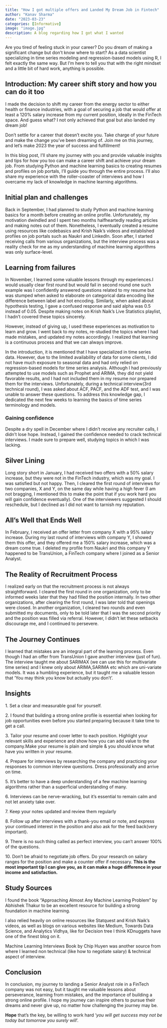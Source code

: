 ```yaml
---
title: "How I got multiple offers and Landed My Dream Job in Fintech"
author: "Kanav Sharma"
date: "2023-03-23"
categories: [Informative]
image: "image.jpg"
description: A blog regarding how I got what I wanted
---
```


Are you tired of feeling stuck in your career? Do you dream of making a significant change but don't know where to start? As a data scientist specializing in time series modeling and regression-based models using R, I felt exactly the same way. But I'm here to tell you that with the right mindset and a little bit of hard work, anything is possible.

## Introduction: My career shift story and how you can do it too

I made the decision to shift my career from the energy sector to either health or finance industries, with a goal of securing a job that would offer at least a 120% salary increase from my current position, ideally in the FinTech space. And guess what? I not only achieved that goal but also landed my dream job!

Don't settle for a career that doesn't excite you. Take charge of your future and make the change you've been dreaming of. Join me on this journey, and let's make 2023 the year of success and fulfillment!

In this blog post, I'll share my journey with you and provide valuable insights and tips for how you too can make a career shift and achieve your dream job. From studying Python and machine learning basics to creating resumes and profiles on job portals, I'll guide you through the entire process. I'll also share my experience with the roller-coaster of interviews and how I overcame my lack of knowledge in machine learning algorithms.

## Initial plan and challenges

Back in September, I had planned to study Python and machine learning basics for a month before creating an online profile. Unfortunately, my motivation dwindled and I spent two months halfheartedly reading articles and making notes out of them. Nonetheless, I eventually created a resume using resources like codebasics and Krish Naik's videos and established profiles on job portals such as Naukri and LinkedIn. Soon after, I started receiving calls from various organizations, but the interview process was a reality check for me as my understanding of machine learning algorithms was only surface-level.

## Learning from failures

In November, I learned some valuable lessons through my experiences.I would usually clear first round but would fail in second round one such example was I confidently answered questions related to my resume but was stumped when asked to elaborate on categorical data encoding like difference between label and hot encoding. Similarly, when asked about hypothesis testing, I gave a confused response and said alpha was 0.5 instead of 0.05. Despite making notes on Krish Naik's Live Statistics playlist, I hadn't covered these topics sincerely.

However, instead of giving up, I used these experiences as motivation to learn and grow. I went back to my notes, re-studied the topics where I had made mistakes, and updated my notes accordingly. I realized that learning is a continuous process and that we can always improve.

In the introduction, it is mentioned that I have specialized in time series data. However, due to the limited availability of data for some clients, I did not have much exposure to seasonal data and had only relied on regression-based models for time series analysis. Although I had previously attempted to use models such as Prophet and ARIMA, they did not yield favorable results, and I had not included them in my resume nor prepared them for the interviews. Unfortunately, during a technical interview(3rd technical round), I was asked about ACF, PACF, and the ADF test, and I was unable to answer these questions. To address this knowledge gap, I dedicated the next few weeks to learning the basics of time series terminology and models.

### Gaining confidence

Despite a dry spell in December where I didn't receive any recruiter calls, I didn't lose hope. Instead, I gained the confidence needed to crack technical interviews. I made sure to prepare well, studying topics in which I was lacking.

## Silver Lining

Long story short in January, I had received two offers with a 50% salary increase, but they were not in the FinTech industry, which was my goal. I was satisfied but not happy. Then, I cleared the first round of interviews for two companies, X and Y, on the same day while having a high fever (I am not bragging, I mentioned this to make the point that if you work hard you will gain confidence eventually). One of the interviewers suggested I should reschedule, but I declined as I did not want to tarnish my reputation.

## All's Well that Ends Well

In February, I received an offer letter from company X with a 95% salary increase. During my last round of interviews with company Y, I showed them this offer, and they offered me a 150% salary increase, which was a dream come true. I deleted my profile from Naukri and this company Y happened to be TransUnion, a FinTech company where I joined as a Senior Analyst.

## The Reality of Recruitment Process

I realized early on that the recruitment process is not always straightforward. I cleared the first round in one organization, only to be informed weeks later that they had filled the position internally. In two other organizations, after clearing the first round, I was later told that openings were closed. In another organization, I cleared two rounds and even submitted my documents, only to be told later that I was the second priority and the position was filled via referral. However, I didn't let these setbacks discourage me, and I continued to persevere.

## The Journey Continues

I learned that mistakes are an integral part of the learning process. Even though I had an offer from TransUnion I gave another interview (just of fun). The interview taught me about SARIMAX (we can use this for multivariate time series) and I knew only about ARIMA,SARIMA etc which are uni-variate models. It was a humbling experience, but it taught me a valuable lesson that 'You may think you know but actually you don't'.

## Insights

1\. Set a clear and measurable goal for yourself.

2\. I found that building a strong online profile is essential when looking for job opportunities even before you started preparing because it take time to get a call.

3\. Tailor your resume and cover letter to each position. Highlight your relevant skills and experience and show how you can add value to the company.Make your resume is plain and simple & you should know what have you written in your resume.

4\. Prepare for interviews by researching the company and practicing your responses to common interview questions. Dress professionally and arrive on time.

5\. It's better to have a deep understanding of a few machine learning algorithms rather than a superficial understanding of many.

6\. Interviews can be nerve-wracking, but it's essential to remain calm and not let anxiety take over.

7\. Keep your notes updated and review them regularly

8\. Follow up after interviews with a thank-you email or note, and express your continued interest in the position and also ask for the feed back(very important).

9\. There is no such thing called as perfect interview, you can't answer 100% of the questions.

10\. Don't be afraid to negotiate job offers. Do your research on salary ranges for the position and make a counter offer if necessary. **This is the most important tip I can give you, as it can make a huge difference in your income and satisfaction.**

## Study Sources

I found the book "Approaching Almost Any Machine Learning Problem" by Abhishek Thakur to be an excellent resource for building a strong foundation in machine learning.

I also relied heavily on online resources like Statquest and Krish Naik's videos, as well as blogs on various websites like Medium, Towards Data Science, and Analytics Vidhya, like for Decision tree I think KDnuggets have one of the finest blog on it.

Machine Learning Interviews Book by Chip Huyen was another source from where I learned non technical (like how to negotiate salary) & technical aspect of interview.

## Conclusion

In conclusion, my journey to landing a Senior Analyst role in a FinTech company was not easy, but it taught me valuable lessons about perseverance, learning from mistakes, and the importance of building a strong online profile. I hope my journey can inspire others to pursue their dreams and never give up, no matter how challenging the journey may be.

**Hope** that's the key, be willing to work hard '*you will get success may not be today but tomorrow you surely will*'.
